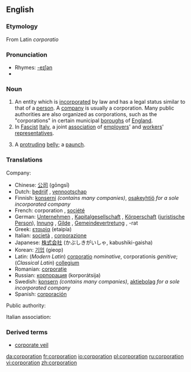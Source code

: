 {{wikipedia}}
==English==

===Etymology===
From Latin ''corporatio''

===Pronunciation===
*Rhymes: [[Rhymes:English:-eɪʃǝn|-eɪʃǝn]]
*{{IPA|/'kɔːpoˈreɪʃn/}}

===Noun===
{{en-noun}}
#An entity which is [[incorporated]] by law and has a legal status similar to that of a [[person]]. A [[company]] is usually a corporation. Many public authorities are also organized as corporations, such as the "corporations" in certain municipal [[boroughs]] of [[England]].
#In [[Fascist]] [[Italy]], a joint [[association]] of [[employers]]' and [[workers]]' [[representatives]].
# {{US}} {{slang}} A [[protruding]] [[belly]]; a [[paunch]].

===Translations===
Company:

*Chinese: [[公司]] (gōngsī)
*Dutch: [[bedrijf]] {{n}}, [[vennootschap]] {{n}}
*Finnish: [[konserni]] ''(contains many companies)'', [[osakeyhtiö]] ''for a sole incorporated company''
*French: corporation {{f}}, [[société]] {{f}}
*German: [[Unternehmen]] {{n}}, [[Kapitalgesellschaft]] {{f}}, [[Körperschaft]] {{f}} ([[juristische Person]]), [[Innung]] {{f}}, [[Gilde]] {{f}}, [[Gemeindevertretung]] {{f}}, -rat {{m}}  
*Greek: [[εταιρία]] (etaipía) {{f}}
*Italian: [[società]] {{f}}, [[corporazione]] {{f}}
*Japanese: [[株式会社]] (かぶしきがいしゃ, kabushiki-gaisha)
*Korean: [[기업]] (gieop)
*Latin: (''Modern Latin'') [[corporatio]] {{f}} ''nominative'', corporationis ''genitive''; (''Classical Latin'') [[collegium]] {{n}}
*Romanian: [[corporaţie]] {{f}}
*Russian: [[корпорация]] (korporátsija) {{f}}
*Swedish: [[konsern]] ''(contains many companies)'', [[aktiebolag]] ''for a sole incorporated company''
*Spanish: [[corporación]] {{f}}

Public authority:

Italian association:

===Derived terms===
* [[corporate veil]]

[[da:corporation]]
[[fr:corporation]]
[[io:corporation]]
[[pl:corporation]]
[[ru:corporation]]
[[vi:corporation]]
[[zh:corporation]]